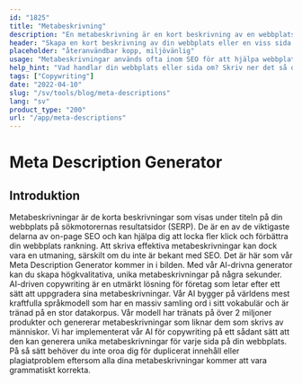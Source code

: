 ```yaml
---
id: "1825"
title: "Metabeskrivning"
description: "En metabeskrivning är en kort beskrivning av en webbplats eller en viss sida på en webbplats. Den används vanligtvis av sökmotorer för att visa en sammanfattning av webbplatsen eller sidan i sina sökresultat."
header: "Skapa en kort beskrivning av din webbplats eller en viss sida på din webbplats."
placeholder: "återanvändbar kopp, miljövänlig"
usage: "Metabeskrivningar används ofta inom SEO för att hjälpa webbplatser och sidor att rankas högre i sökmotorernas resultat. Följande generator kan hjälpa dig att skapa metabeskrivningar som är skräddarsydda för dina specifika sökord och som passar bäst för ditt varumärke."
help_hint: "Vad handlar din webbplats eller sida om? Skriv ner det så omvandlar vi det till en metabeskrivning."
tags: ["Copywriting"]
date: "2022-04-10"
slug: "/sv/tools/blog/meta-descriptions"
lang: "sv"
product_type: "200"
url: "/app/meta-descriptions"
---
```






# Meta Description Generator



## Introduktion



Metabeskrivningar är de korta beskrivningar som visas under titeln på din webbplats på sökmotorernas resultatsidor (SERP). De är en av de viktigaste delarna av on-page SEO och kan hjälpa dig att locka fler klick och förbättra din webbplats rankning. Att skriva effektiva metabeskrivningar kan dock vara en utmaning, särskilt om du inte är bekant med SEO. Det är här som vår Meta Description Generator kommer in i bilden. Med vår AI-drivna generator kan du skapa högkvalitativa, unika metabeskrivningar på några sekunder. AI-driven copywriting är en utmärkt lösning för företag som letar efter ett sätt att uppgradera sina metabeskrivningar. Vår AI bygger på världens mest kraftfulla språkmodell som har en massiv samling ord i sitt vokabulär och är tränad på en stor datakorpus. Vår modell har tränats på över 2 miljoner produkter och genererar metabeskrivningar som liknar dem som skrivs av människor. Vi har implementerat vår AI för copywriting på ett sådant sätt att den kan generera unika metabeskrivningar för varje sida på din webbplats. På så sätt behöver du inte oroa dig för duplicerat innehåll eller plagiatproblem eftersom alla dina metabeskrivningar kommer att vara grammatiskt korrekta.




